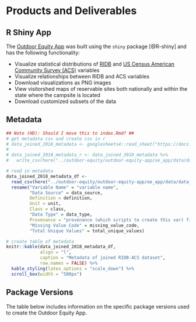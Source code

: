 # Products and Deliverables

## R Shiny App
The [Outdoor Equity App](https://shinyapps.bren.ucsb.edu/oe_app/) was built using the `shiny` package [@R-shiny] and has the following functionality:

- Visualize statistical distributions of [RIDB](https://ridb.recreation.gov/download) and [US Census American Community Survey (ACS)](https://www.census.gov/programs-surveys/acs/data.html) variables
- Visualize relationships between RIDB and ACS variables
- Download visualizations as PNG images
- View visitorshed maps of reservable sites both nationally and within the state where the campsite is located
- Download customized subsets of the data


## Metadata

```r
## Note (HD): Should I move this to index.Rmd? ##
# get metadata csv and create csv in r
# data_joined_2018_metadata <- googlesheets4::read_sheet("https://docs.google.com/spreadsheets/d/19ZQiaTlSoo1-KlPibeIoVbo0IT0ZU2soFa0XGAEHF88/edit?usp=sharing")
# 
# data_joined_2018_metadata_r <- data_joined_2018_metadata %>%
#   write_csv(here("../outdoor-equity/outdoor-equity-app/oe_app/data/data_joined_2018_metadata.csv"))

# read in metadata
data_joined_2018_metadata_df <- 
  read_csv(here("../outdoor-equity/outdoor-equity-app/oe_app/data/data_joined_2018_metadata.csv")) %>% 
  rename("Variable Name" = "variable name",
         "Data Source" = data_source,
         Definition = definition,
         Unit = unit,
         Class = class,
         "Data Type" = data_type,
         Provenance = "provenance (which scripts to create this var) filepath",
         "Missing Value Code" = missing_value_code,
         "Total Unique Values" = total_unique_values)
```


```r
# create table of metadata
knitr::kable(data_joined_2018_metadata_df,
             align = "l",
             caption = "Metadata of joined RIDB-ACS dataset",
             row.names = FALSE) %>%
  kable_styling(latex_options = "scale_down") %>% 
  scroll_box(width = "500px")
```


## Package Versions

The table below includes information on the specific package versions used to create the Outdoor Equity App. 

```r

```

